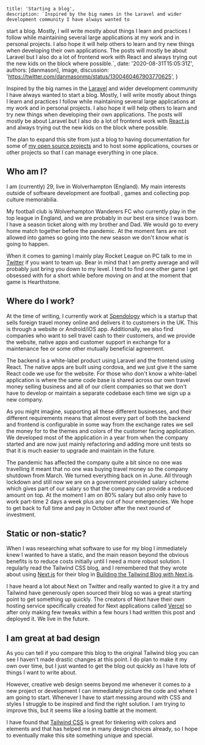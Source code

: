 
    title: 'Starting a blog',
    description: `Inspired by the big names in the Laravel and wider development community I have always wanted to
 start a blog. Mostly, I will write mostly about things I learn and practices I follow while maintaining several large
 applications at my work and in personal projects. I also hope it will help others to learn and try new things when
 developing their own applications. The posts will mostly be about Laravel but I also do a lot of frontend work with
 React and always trying out the new kids on the block where possible.`,
    date: '2020-08-31T15:05:31Z',
    authors: [danmason],
    image,
    discussion: 'https://twitter.com/danmasonmp/status/1300460467903770625',
}

Inspired by the big names in the [Laravel](https://laravel.com) and wider development community I have always wanted
to start a blog. Mostly, I will write mostly about things I learn and practices I follow while maintaining several
large applications at my work and in personal projects. I also hope it will help others to learn and try new things
when developing their own applications. The posts will mostly be about Laravel but I also do a lot of frontend
work with [React.js](https://reactjs.org) and always trying out the new kids on the block where possible.

<!--more-->

The plan to expand this site from just a blog to having documentation for some of
[my open source projects](https://github.com/fidum) and to host some applications, courses or other projects so that
I can manage everything in one place.

## Who am I?
I am (currently) 29, live in Wolverhampton (England). My main interests outside of software development are football
, games and collecting pop culture memorabilia.

My football club is Wolverhampton Wanderers FC who currently play in the top league in England, and we are probably in
our best era since I was born. I have a season ticket along with my brother and Dad. We would go to every home match
together before the pandemic. At the moment fans are not allowed into games so going into the new season we don't
know what is going to happen.

When it comes to gaming I mainly play Rocket League on PC talk to me in [Twitter](https://twitter.com/danmasonmp) if
you want to team up. Bear in mind that I am pretty average and will probably just bring you down to my level. I tend
to find one other game I get obsessed with for a short while before moving on and at the moment that game is
Hearthstone.

## Where do I work?
At the time of writing, I currently work at [Spendology](https://spendology.com) which is a startup that sells foreign
travel money online and delivers it to customers in the UK. This is through a website or Android/iOS
app. Additionally, we also find companies who want to sell travel cash to their customers, and we provide the
website, native apps and customer support in exchange for a maintenance fee or some other mutually beneficial
agreement.

The backend is a white-label product using Laravel and the frontend using React. The native apps are built using
cordova, and we just give it the same React code we use for the website. For those who don't know a white-label
application is where the same code base is shared across our own travel money selling business and all of our client
companies so that we don't have to develop or maintain a separate codebase each time we sign up a new company.

As you might imagine, supporting all these different businesses, and their different requirements means that almost
every part of both the backend and frontend is configurable in some way from the exchange rates we sell the money for
to the themes and colors of the customer facing application. We developed most of the application in a year from
when the company started and are now just mainly refactoring and adding more unit tests so that it is much easier to
upgrade and maintain in the future.

The pandemic has affected the company quite a bit since no one was travelling it meant that no one was buying travel
money so the company shutdown from March. We turned everything back on in June. All through lockdown and still now we
are on a government provided salary scheme which gives part of our salary so that the company can provide a reduced
amount on top. At the moment I am on 80% salary but also only have to work part-time 2 days a week plus any out of hour
emergencies. We hope to get back to full time and pay in October after the next round of investment.

## Static or non-static?
When I was researching what software to use for my blog I immediately knew I wanted to have a static, and the main
reason beyond the obvious benefits is to reduce costs initially until I need a more robust solution. I regularly read
the Tailwind CSS blog, and I remembered that they wrote about using [Next.js](https://nextjs.org) for their blog in
[Building the Tailwind Blog with Next.js](https://blog.tailwindcss.com/building-the-tailwind-blog).

I have heard a lot about Next on Twitter and really wanted to give it a try and Tailwind have generously open sourced
their blog so was a great starting point to get something up quickly. The creators of Next have their own hosting
service specifically created for Next applications called [Vercel](https:://vercel.com) so after only making few
tweaks within a few hours I had written this post and deployed it. We live in the future.

## I am great at bad design
As you can tell if you compare this blog to the original Tailwind blog you can see I haven't made drastic changes at
this point. I do plan to make it my own over time, but I just wanted to get the blog out quickly as I have lots of
things I want to write about.

However, creative web design seems beyond me whenever it comes to a new project or development I can immediately
picture the code and where I am going to start. Whenever I have to start messing around with CSS and styles I
struggle to be inspired and find the right solution. I am trying to improve this, but it seems like a losing battle
at the moment.

I have found that [Tailwind CSS](https://tailwindcss.com/) is great for tinkering with colors and elements and that
has helped me in many design choices already, so I hope to eventually make this site something unique and special.
